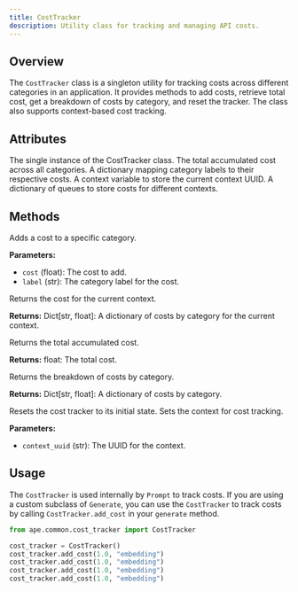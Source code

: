 ```yaml
---
title: CostTracker
description: Utility class for tracking and managing API costs.
---
```


## Overview

The `CostTracker` class is a singleton utility for tracking costs across different categories in an application. It provides methods to add costs, retrieve total cost, get a breakdown of costs by category, and reset the tracker. The class also supports context-based cost tracking.

## Attributes

<ParamField path="_instance" type="Optional[CostTracker]">
  The single instance of the CostTracker class.
</ParamField>

<ParamField path="total_cost" type="float">
  The total accumulated cost across all categories.
</ParamField>

<ParamField path="cost_breakdown" type="Dict[str, float]">
  A dictionary mapping category labels to their respective costs.
</ParamField>

<ParamField path="context_uuid" type="ContextVar[Optional[str]]">
  A context variable to store the current context UUID.
</ParamField>

<ParamField path="cost_queue" type="Dict[str, asyncio.Queue]">
  A dictionary of queues to store costs for different contexts.
</ParamField>

## Methods

<ParamField path="add_cost" type="classmethod">
  Adds a cost to a specific category.

**Parameters:**

- `cost` (float): The cost to add.
- `label` (str): The category label for the cost.

</ParamField>

<ParamField path="get_context_cost" type="classmethod">
  Returns the cost for the current context.

**Returns:**
Dict[str, float]: A dictionary of costs by category for the current context.

</ParamField>

<ParamField path="get_total_cost" type="classmethod">
  Returns the total accumulated cost.

**Returns:**
float: The total cost.

</ParamField>

<ParamField path="get_cost_breakdown" type="classmethod">
  Returns the breakdown of costs by category.

**Returns:**
Dict[str, float]: A dictionary of costs by category.

</ParamField>

<ParamField path="reset" type="classmethod">
  Resets the cost tracker to its initial state.
</ParamField>

<ParamField path="set_context" type="classmethod">
  Sets the context for cost tracking.

**Parameters:**

- `context_uuid` (str): The UUID for the context.

</ParamField>

## Usage

The `CostTracker` is used internally by `Prompt` to track costs. If you are using a custom subclass of `Generate`, you can use the `CostTracker` to track costs by calling `CostTracker.add_cost` in your `generate` method.

```python
from ape.common.cost_tracker import CostTracker

cost_tracker = CostTracker()
cost_tracker.add_cost(1.0, "embedding")
cost_tracker.add_cost(1.0, "embedding")
cost_tracker.add_cost(1.0, "embedding")
cost_tracker.add_cost(1.0, "embedding")
```
